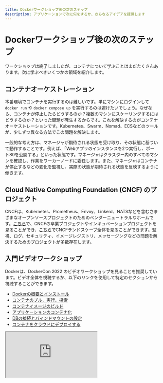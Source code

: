```yaml
---
title: Dockerワークショップ後の次のステップ
description: アプリケーションで次に何をするか、さらなるアイデアを提供します
---
```


# Dockerワークショップ後の次のステップ

ワークショップは終了しましたが、コンテナについて学ぶことはまだたくさんあります。次に学ぶべきいくつかの領域を紹介します。

## コンテナオーケストレーション

本番環境でコンテナを実行するのは難しいです。単にマシンにログインして `docker run` や `docker compose up` を実行するのは避けたいでしょう。なぜなら、コンテナが停止したらどうするのか？複数のマシンにスケーリングするにはどうするのか？といった問題が発生するからです。これを解決するのがコンテナオーケストレーションです。Kubernetes、Swarm、Nomad、ECSなどのツールが、少しずつ異なる方法でこの問題を解決します。

一般的な考え方は、マネージャが期待される状態を受け取り、その状態に基づいて動作することです。例えば、「Webアプリのインスタンスを2つ実行し、ポート80を公開する」といった状態です。マネージャはクラスター内のすべてのマシンを確認し、作業をワーカーノードに委任します。また、マネージャはコンテナが停止するなどの変化を監視し、実際の状態が期待される状態を反映するように働きます。

## Cloud Native Computing Foundation (CNCF) のプロジェクト

CNCFは、Kubernetes、Prometheus、Envoy、Linkerd、NATSなどを含むさまざまなオープンソースプロジェクトのためのベンダーニュートラルなホームです。[こちら](https://www.cncf.io/projects/)で、CNCFの卒業プロジェクトやインキュベーションプロジェクトを見ることができ、[こちら](https://landscape.cncf.io/)でCNCFランドスケープ全体を見ることができます。監視、ログ、セキュリティ、イメージレジストリ、メッセージングなどの問題を解決するためのプロジェクトが多数存在します。

## 入門ビデオワークショップ

Dockerは、DockerCon 2022 のビデオワークショップを見ることを推奨しています。ビデオ全体を視聴するか、以下のリンクを使用して特定のセクションから視聴することができます。

* [Dockerの概要とインストール](https://youtu.be/gAGEar5HQoU)
* [コンテナのプル、実行、探索](https://youtu.be/gAGEar5HQoU?t=1400)
* [コンテナイメージのビルド](https://youtu.be/gAGEar5HQoU?t=3185)
* [アプリケーションのコンテナ化](https://youtu.be/gAGEar5HQoU?t=4683)
* [DBの接続とバインドマウントの設定](https://youtu.be/gAGEar5HQoU?t=6305)
* [コンテナをクラウドにデプロイする](https://youtu.be/gAGEar5HQoU?t=8280)

<iframe
  src="https://www.youtube-nocookie.com/embed/gAGEar5HQoU"
/>

## コンテナをゼロから作成する

コンテナがどのようにゼロから作成されるかを見たい場合は、Aqua Security の Liz Rice がGoを使用してコンテナをゼロから作成する素晴らしい講演を行っています。この講演では、ネットワーキングやファイルシステム用のイメージを使用する方法などの高度なトピックには触れませんが、コンテナがどのように機能しているかについて深い理解を提供します。

<iframe
  src="https://www.youtube-nocookie.com/embed/8fi7uSYlOdc"
/>
